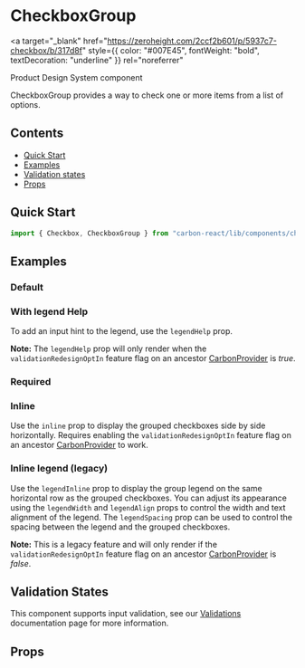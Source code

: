 

<Meta of={CheckboxGroupStories} />

# CheckboxGroup

<a
  target="_blank"
  href="https://zeroheight.com/2ccf2b601/p/5937c7-checkbox/b/317d8f"
  style={{ color: "#007E45", fontWeight: "bold", textDecoration: "underline" }}
  rel="noreferrer"
>
  Product Design System component
</a>

CheckboxGroup provides a way to check one or more items from a list of options.

## Contents

- [Quick Start](#quick-start)
- [Examples](#examples)
- [Validation states](#validation-states)
- [Props](#props)

## Quick Start

```javascript
import { Checkbox, CheckboxGroup } from "carbon-react/lib/components/checkbox";
```

## Examples

### Default

<Canvas of={CheckboxGroupStories.Default} />

### With legend Help

To add an input hint to the legend, use the `legendHelp` prop.

**Note:** The `legendHelp` prop will only render when the `validationRedesignOptIn` feature flag on an ancestor [CarbonProvider](../?path=/docs/carbon-provider--docs) is *true*.

<Canvas of={CheckboxGroupStories.WithLegendHelp} />

### Required

<Canvas of={CheckboxGroupStories.RequiredGroup} />

### Inline

Use the `inline` prop to display the grouped checkboxes side by side horizontally. Requires enabling the `validationRedesignOptIn` feature flag on an ancestor [CarbonProvider](../?path=/docs/carbon-provider--docs) to work.

<Canvas of={CheckboxGroupStories.Inline} />

### Inline legend (legacy)

Use the `legendInline` prop to display the group legend on the same horizontal row as the grouped checkboxes. You can adjust its appearance using the `legendWidth` and `legendAlign` props to control the width and text alignment of the legend. The `legendSpacing` prop can be used to control the spacing between the legend and the grouped checkboxes.

**Note:** This is a legacy feature and will only render if the `validationRedesignOptIn` feature flag on an ancestor [CarbonProvider](../?path=/docs/carbon-provider--docs) is *false*.

<Canvas of={CheckboxGroupStories.LegacyInlineLegend} />

## Validation States

This component supports input validation, see our [Validations](../?path=/docs/documentation-validations--docs) documentation page for more information.

## Props

<ArgTypes of={CheckboxGroupStories} />
